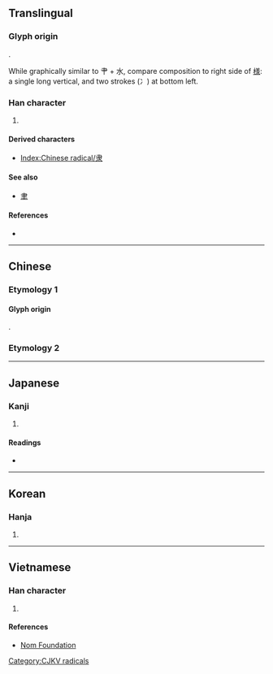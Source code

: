 {{also|隸|康}}
{{character info/new}}
==Translingual==
{{stroke order|type=animate}}
{{Han simplified forms|隸|隷|隶}}

===Glyph origin===
{{Han etyl}}
{{Han compound|又|尾|ls=p|abb2=y}}.

While graphically similar to 肀 + 水, compare composition to right side of [[様]]: a single long vertical, and two strokes (冫) at bottom left.

===Han character===
{{Han char|rn=171|rad=隶|as=00|sn=8|four=|canj=LE}}

# {{mul-kangxi radical-def}}

====Derived characters====
* [[Index:Chinese radical/隶]]

====See also====
* {{l|mul|康}} [[聿]]

====References====
* {{Han ref|kx=1363.220|dkj=41923|dj=1867.100|hdz=74323.010|uh=96B6|ud=38582}}

----

==Chinese==

===Etymology 1===
====Glyph origin====
{{Han simp|隸|f=柰|t=&nbsp;}}.
{{zh-see|隸}}

===Etymology 2===
{{zh-see|逮|v}}

----

==Japanese==

===Kanji===
{{ja-kanji|grade=|rs=隶00}}

# {{defn|lang=ja|sort=隶00}}

====Readings====
* {{ja-readings|kanon=[[い]] (i), [[たい]] (tai)|goon=[[い]] (i), [[だい]] (dai)|kun=[[およぶ]] (oyobu)}}

----

==Korean==

===Hanja===
{{ko-hanja|hangeul=[[이]], [[시]], [[제]], [[대]], [[태]]|eumhun=|rv=i, si, je, dae, tae|mr=i, si, che, tae, t'ae|y=i, si, cey, tay, thay}}

# {{defn|lang=ko|sort=隶00}}

----

==Vietnamese==

===Han character===
{{vi-hantu|[[đãi]], [[lệ]]|rs=隶00}}

# {{defn|lang=vi|sort=隶00}}

====References====
* [http://nomfoundation.org/common/nom_details.php?codepoint=96b6 Nom Foundation]

[[Category:CJKV radicals]]